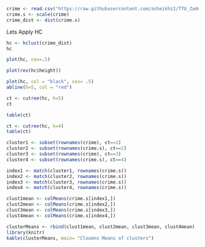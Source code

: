 ```{r}
crime <- read.csv("https://raw.githubusercontent.com/asheikhz2/TTU_Zadeh/main/crime.csv", row.names = "STATE")
crime.s <- scale(crime)
crime_dist <- dist(crime.s)
```

Lets Apply HC 
```{r}
hc <- hclust(crime_dist)
hc
```
```{r}
plot(hc, cex=.5)
```
```{r}
plot(rev(hc$height))
```
```{r}
plot(hc, col = "black", cex= .5)
abline(h=5, col = "red")
```
```{r}
ct <- cutree(hc, h=5)
ct
```
```{r}
table(ct)
```
```{r}
ct <- cutree(hc, k=4)
table(ct)
```
```{r}
cluster1 <- subset(rownames(crime), ct==1)
cluster2 <- subset(rownames(crime.s), ct==2)
cluster3 <- subset(rownames(crime), ct==3)
cluster4 <- subset(rownames(crime.s), ct==4)

index1 <- match(cluster1, rownames(crime.s))
index2 <- match(cluster2, rownames(crime.s))
index3 <- match(cluster3, rownames(crime.s))
index4 <- match(cluster4, rownames(crime.s))

clust1mean <- colMeans(crime.s[index1,])
clust2mean <- colMeans(crime.s[index2,])
clust3mean <- colMeans(crime.s[index3,])
clust4mean <- colMeans(crime.s[index4,])

clusterMeans <- rbind(clust1mean, clust2mean, clust3mean, clust4mean)
library(knitr)
kable(clusterMeans, main= "Cloumns Means of clusters")
```
```{r}

```

